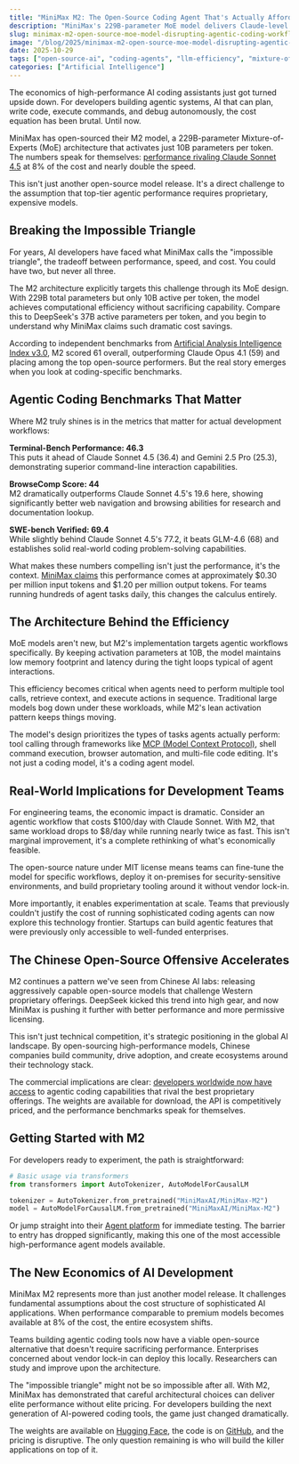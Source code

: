 ```yaml
---
title: "MiniMax M2: The Open-Source Coding Agent That's Actually Affordable"
description: "MiniMax's 229B-parameter MoE model delivers Claude-level coding performance at 8% the price, challenging the economics of agentic development."
slug: minimax-m2-open-source-moe-model-disrupting-agentic-coding-workflows
image: "/blog/2025/minimax-m2-open-source-moe-model-disrupting-agentic-coding-workflows.webp"
date: 2025-10-29
tags: ["open-source-ai", "coding-agents", "llm-efficiency", "mixture-of-experts"]
categories: ["Artificial Intelligence"]
---
```


The economics of high-performance AI coding assistants just got turned upside down. For developers building agentic systems, AI that can plan, write code, execute commands, and debug autonomously, the cost equation has been brutal. Until now.

MiniMax has open-sourced their M2 model, a 229B-parameter Mixture-of-Experts (MoE) architecture that activates just 10B parameters per token. The numbers speak for themselves: [performance rivaling Claude Sonnet 4.5](https://analyticsindiamag.com/ai-news-updates/minimax-m2-open-sourced-outsmarts-claude-opus-4-1-in-new-ai-intelligence-index/) at 8% of the cost and nearly double the speed.

This isn't just another open-source model release. It's a direct challenge to the assumption that top-tier agentic performance requires proprietary, expensive models.

## Breaking the Impossible Triangle

For years, AI developers have faced what MiniMax calls the "impossible triangle", the tradeoff between performance, speed, and cost. You could have two, but never all three.

The M2 architecture explicitly targets this challenge through its MoE design. With 229B total parameters but only 10B active per token, the model achieves computational efficiency without sacrificing capability. Compare this to DeepSeek's 37B active parameters per token, and you begin to understand why MiniMax claims such dramatic cost savings.

According to independent benchmarks from [Artificial Analysis Intelligence Index v3.0](https://artificialanalysis.ai/models/minimax), M2 scored 61 overall, outperforming Claude Opus 4.1 (59) and placing among the top open-source performers. But the real story emerges when you look at coding-specific benchmarks.

## Agentic Coding Benchmarks That Matter

Where M2 truly shines is in the metrics that matter for actual development workflows:

**Terminal-Bench Performance: 46.3**  
This puts it ahead of Claude Sonnet 4.5 (36.4) and Gemini 2.5 Pro (25.3), demonstrating superior command-line interaction capabilities.

**BrowseComp Score: 44**  
M2 dramatically outperforms Claude Sonnet 4.5's 19.6 here, showing significantly better web navigation and browsing abilities for research and documentation lookup.

**SWE-bench Verified: 69.4**  
While slightly behind Claude Sonnet 4.5's 77.2, it beats GLM-4.6 (68) and establishes solid real-world coding problem-solving capabilities.

What makes these numbers compelling isn't just the performance, it's the context. [MiniMax claims](https://www.marktechpost.com/2025/10/28/minimax-open-sources-minimax-m2-a-mini-model-built-for-max-coding-and-agentic-workflows-at-8-claude-sonnet-price-and-2x-faster/) this performance comes at approximately $0.30 per million input tokens and $1.20 per million output tokens. For teams running hundreds of agent tasks daily, this changes the calculus entirely.

## The Architecture Behind the Efficiency

MoE models aren't new, but M2's implementation targets agentic workflows specifically. By keeping activation parameters at 10B, the model maintains low memory footprint and latency during the tight loops typical of agent interactions.

This efficiency becomes critical when agents need to perform multiple tool calls, retrieve context, and execute actions in sequence. Traditional large models bog down under these workloads, while M2's lean activation pattern keeps things moving.

The model's design prioritizes the types of tasks agents actually perform: tool calling through frameworks like [MCP (Model Context Protocol)](https://github.com/MiniMax-AI/MiniMax-M2), shell command execution, browser automation, and multi-file code editing. It's not just a coding model, it's a coding agent model.

## Real-World Implications for Development Teams

For engineering teams, the economic impact is dramatic. Consider an agentic workflow that costs $100/day with Claude Sonnet. With M2, that same workload drops to $8/day while running nearly twice as fast. This isn't marginal improvement, it's a complete rethinking of what's economically feasible.


The open-source nature under MIT license means teams can fine-tune the model for specific workflows, deploy it on-premises for security-sensitive environments, and build proprietary tooling around it without vendor lock-in.

More importantly, it enables experimentation at scale. Teams that previously couldn't justify the cost of running sophisticated coding agents can now explore this technology frontier. Startups can build agentic features that were previously only accessible to well-funded enterprises.

## The Chinese Open-Source Offensive Accelerates

M2 continues a pattern we've seen from Chinese AI labs: releasing aggressively capable open-source models that challenge Western proprietary offerings. DeepSeek kicked this trend into high gear, and now MiniMax is pushing it further with better performance and more permissive licensing.

This isn't just technical competition, it's strategic positioning in the global AI landscape. By open-sourcing high-performance models, Chinese companies build community, drive adoption, and create ecosystems around their technology stack.

The commercial implications are clear: [developers worldwide now have access](https://huggingface.co/MiniMaxAI/MiniMax-M2) to agentic coding capabilities that rival the best proprietary offerings. The weights are available for download, the API is competitively priced, and the performance benchmarks speak for themselves.

## Getting Started with M2

For developers ready to experiment, the path is straightforward:

```python
# Basic usage via transformers
from transformers import AutoTokenizer, AutoModelForCausalLM

tokenizer = AutoTokenizer.from_pretrained("MiniMaxAI/MiniMax-M2")
model = AutoModelForCausalLM.from_pretrained("MiniMaxAI/MiniMax-M2")
```

Or jump straight into their [Agent platform](https://agent.minimax.io/) for immediate testing. The barrier to entry has dropped significantly, making this one of the most accessible high-performance agent models available.

## The New Economics of AI Development

MiniMax M2 represents more than just another model release. It challenges fundamental assumptions about the cost structure of sophisticated AI applications. When performance comparable to premium models becomes available at 8% of the cost, the entire ecosystem shifts.

Teams building agentic coding tools now have a viable open-source alternative that doesn't require sacrificing performance. Enterprises concerned about vendor lock-in can deploy this locally. Researchers can study and improve upon the architecture.

The "impossible triangle" might not be so impossible after all. With M2, MiniMax has demonstrated that careful architectural choices can deliver elite performance without elite pricing. For developers building the next generation of AI-powered coding tools, the game just changed dramatically.

The weights are available on [Hugging Face](https://huggingface.co/MiniMaxAI/MiniMax-M2), the code is on [GitHub](https://github.com/MiniMax-AI/MiniMax-M2), and the pricing is disruptive. The only question remaining is who will build the killer applications on top of it.